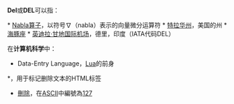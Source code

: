{{wiktionary|del}}

'''Del'''或'''DEL'''可以指：

<!--*{{tsl|en|Alire Raffeneau Delile}}
-->* [[Nabla算子|Nabla算子]]，以符号∇（nabla）表示的向量微分运算符
<!--* Del, one of several names for the partial derivative symbol, {{tsl|en|∂}}
* {{tsl|en|Del, Iran}}, a village in West Azerbaijan Province, Iran
* {{tsl|en|Del Boy}}, fictional lead character in the BBC comedy ''Only Fools and Horses''
* {{tsl|en|DEL}}, American Billboard R&B, Pop artist and Producer (Pitbull, Jon Secada)
* {{tsl|en|Del tha Funkee Homosapien}}, American hip hop artist
* {{tsl|en|Del Vaughn}}, [[CBS新聞|CBS新聞]] correspondent 
-->* [[特拉华州|特拉华州]]，美国的州
<!--* {{tsl|en|Delaware languages}} of Native Americans in the Delaware area (ISO code del)
* ''{{tsl|en|wikt:delineavit||delineavit}}''
-->* [[海豚座|海豚座]]
<!--* {{tsl|en|Department for Employment and Learning}}, part of the Northern Ireland government
* {{tsl|en|Deutsche Eishockey Liga}}, the premier ice hockey league in Germany
* {{tsl|en|DNA Encoded Chemical Library}}, a technology for the synthesis and screening of collections of chemical compounds
-->* [[英迪拉·甘地国际机场|英迪拉·甘地国际机场]]，德里，印度（IATA代码DEL）

在'''计算机科学'''中：
* Data-Entry Language，[[Lua|Lua]]的前身
<!--* {{tsl|en|Del (command)}}, a DOS, OS/2, and Microsoft Windows shell command
-->*{{tag|[[HTML元素|del]]|content=}}，用于标记删除文本的HTML标签
<!--* {{tsl|en|Delete character}}, also known as ''rubout''
* {{tsl|en|Delete key}}, abbreviated ''Del'' on computer keyboards
-->
* [[刪除_(按鈕)|刪除]]，在[[ASCII|ASCII]]中編號為[[127|127]]

{{Disambig}}